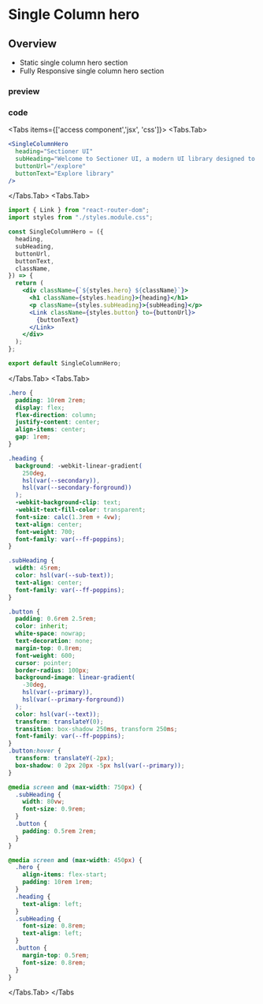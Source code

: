 # Single Column hero


## Overview 

- Static single column hero section
- Fully Responsive single column hero section


### preview
<SingleColumnHero
  heading="Sectioner UI"
  subHeading="Welcome to Sectioner UI, a modern UI library designed to make your web designing faster! this UI library contains jsx and module.css code sections!"
  buttonUrl="/explore"
  buttonText="Explore library"
/>

### code


<Tabs items={['access component','jsx', 'css']}>
  <Tabs.Tab>
  
```jsx showLineNumbers filename="app.jsx" copy
<SingleColumnHero
  heading="Sectioner UI"
  subHeading="Welcome to Sectioner UI, a modern UI library designed to make your web designing faster! this UI library contains jsx and module.css code sections!"
  buttonUrl="/explore"
  buttonText="Explore library"
/>
```
  </Tabs.Tab>
  <Tabs.Tab>

```jsx showLineNumbers filename="sectioner/singleColumnHero/SingleColumnHero.jsx" copy
import { Link } from "react-router-dom";
import styles from "./styles.module.css";

const SingleColumnHero = ({
  heading,
  subHeading,
  buttonUrl,
  buttonText,
  className,
}) => {
  return (
    <div className={`${styles.hero} ${className}`}>
      <h1 className={styles.heading}>{heading}</h1>
      <p className={styles.subHeading}>{subHeading}</p>
      <Link className={styles.button} to={buttonUrl}>
        {buttonText}
      </Link>
    </div>
  );
};

export default SingleColumnHero;
```

  </Tabs.Tab>
  <Tabs.Tab>
  ```css showLineNumbers filename="sectioner/singleColumnHero/styles.module.css" copy
  .hero {
    padding: 10rem 2rem;
    display: flex;
    flex-direction: column;
    justify-content: center;
    align-items: center;
    gap: 1rem;
  }

  .heading {
    background: -webkit-linear-gradient(
      250deg,
      hsl(var(--secondary)),
      hsl(var(--secondary-forground))
    );
    -webkit-background-clip: text;
    -webkit-text-fill-color: transparent;
    font-size: calc(1.3rem + 4vw);
    text-align: center;
    font-weight: 700;
    font-family: var(--ff-poppins);
  }

  .subHeading {
    width: 45rem;
    color: hsl(var(--sub-text));
    text-align: center;
    font-family: var(--ff-poppins);
  }

  .button {
    padding: 0.6rem 2.5rem;
    color: inherit;
    white-space: nowrap;
    text-decoration: none;
    margin-top: 0.8rem;
    font-weight: 600;
    cursor: pointer;
    border-radius: 100px;
    background-image: linear-gradient(
      -30deg,
      hsl(var(--primary)),
      hsl(var(--primary-forground))
    );
    color: hsl(var(--text));
    transform: translateY(0);
    transition: box-shadow 250ms, transform 250ms;
    font-family: var(--ff-poppins);
  }
  .button:hover {
    transform: translateY(-2px);
    box-shadow: 0 2px 20px -5px hsl(var(--primary));
  }

  @media screen and (max-width: 750px) {
    .subHeading {
      width: 80vw;
      font-size: 0.9rem;
    }
    .button {
      padding: 0.5rem 2rem;
    }
  }

  @media screen and (max-width: 450px) {
    .hero {
      align-items: flex-start;
      padding: 10rem 1rem;
    }
    .heading {
      text-align: left;
    }
    .subHeading {
      font-size: 0.8rem;
      text-align: left;
    }
    .button {
      margin-top: 0.5rem;
      font-size: 0.8rem;
    }
  }
```
  </Tabs.Tab>
</Tabs

>